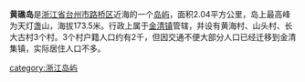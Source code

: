 {{unreferenced|time=2011-07-21T08:29:15+00:00}}
{{coord|28.46618249368832|121.65723323822021|display=title}}

'''黄礁岛'''是[[浙江省|浙江省]][[台州市|台州市]][[路桥区|路桥区]]近海的一个[[岛屿|岛屿]]，面积2.04平方公里，岛上最高峰为天灯盏山，海拔173.5米。行政上属于[[金清镇|金清镇]]管辖，并设有黄海村、山头村、长大古村3个村。3个村户籍人口约有2千，但因交通不便大部分人口已经迁移到金清集镇，实际居住人口不多。

{{浙江小作品}}

[[category:浙江岛屿|category:浙江岛屿]]